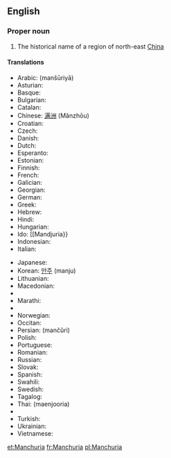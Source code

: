==English==
{{wikipedia}}

===Proper noun===
{{en-proper noun}}

# The historical name of a region of north-east [[China]]

====Translations====
{{trans-top|Manchuria}}
* Arabic: {{Arab|[[منشوريا]]}} (manšūriyā) {{f}}
* Asturian: {{t-|ast|Manchuria|f}}
* Basque: {{t|eu|Mantxuria}}
* Bulgarian: {{t|bg|Манджурия|tr=Mandžurija|f}}
* Catalan: {{t|ca|Manxúria|f}}
* Chinese: [[满洲]] (Mǎnzhōu)
* Croatian: {{t|hr|Mandžurija|f}}
* Czech: {{t|cs|Mandžusko|n}}
* Danish: {{t|da|Manchuriet}}
* Dutch: {{t|nl|Mantsjoerije}}
* Esperanto: {{t|eo|Manĉurio}}
* Estonian: {{t|et|Mandžuuria}}
* Finnish: {{t-|fi|Mantšuria}}
* French: {{t|fr|Mandchourie}}
* Galician: {{t|gl|Manchuria|f}}
* Georgian: {{t|ka|მანჯურია|tr=mandžuria}}
* German: {{t|de|Mandschurei|n}}
* Greek: {{t|el|Μαντζουρία|tr=Mandžuría|f}}
* Hebrew: {{t|he|מנצ׳וריה|tr=mančuriyah|f}}
* Hindi: {{t|hi|मंचूरिया}}
* Hungarian: {{t-|hu|Mandzsúria}}
* Ido: [[Mandjuria}}
* Indonesian: {{t|id|Manchuria}}
* Italian: {{t-|it|Manciuria|f}}
{{trans-mid}}
* Japanese: {{t|ja|満州|tr=まんしゅう, manshū}}
* Korean: [[만주]] (manju)
* Lithuanian: {{t|lt|Mandžiūrija}}
* Macedonian: {{t|mk|Манџурија|tr=Mandžurija|f}}
* {{trreq|Manchu}}
* Marathi: {{t|mr|मांचुरिया}}
* {{trreq|Mongolian}}
* Norwegian: {{t|no|Mandsjuria}}
* Occitan: {{t|oc|Manchoria|f}}
* Persian: {{fa-Arab|[[منچوری]]}} (mančûri)
* Polish: {{t|pl|Mandżuria|f}}
* Portuguese: {{t|pt|Manchúria|f}}
* Romanian: {{t|ro|Manciuria|f}}
* Russian: {{t|ru|Маньчжурия|tr=Man’čžúrija|f}}
* Slovak: {{t|sk|Mandžusko|n}}
* Spanish: {{t|es|Manchuria|f}}
* Swahili: {{t|sw|Manchuria}}
* Swedish: {{t|sv|Manchuriet}}
* Tagalog: {{t|tl|Manchuria}}
* Thai: {{Thai|[[แมนจูเรีย]]}} (maenjooria)
* {{trreq|Tibetan}}
* Turkish: {{t|tr|Kuzeydoğu Çin}}
* Ukrainian: {{t|uk|Маньчжурія|f}}
* Vietnamese: {{t|vi|Mãn Châu}}
{{trans-bottom}}

[[et:Manchuria]]
[[fr:Manchuria]]
[[pl:Manchuria]]